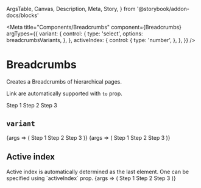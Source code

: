   ArgsTable,
  Canvas,
  Description,
  Meta,
  Story,
} from '@storybook/addon-docs/blocks'

<Meta
  title="Components/Breadcrumbs"
  component={Breadcrumbs}
  argTypes={{
    variant: {
      control: {
        type: 'select',
        options: breadcrumbsVariants,
      },
    },
    activeIndex: {
      control: {
        type: 'number',
      },
    },
  }}
/>

# Breadcrumbs

<Description>Creates a Breadcrumbs of hierarchical pages.</Description>

<Description>Link are automatically supported with `to` prop.</Description>

<Canvas>
  <Story name="basic">
    <Breadcrumbs>
      <Breadcrumbs.Item to="/step1">Step 1</Breadcrumbs.Item>
      <Breadcrumbs.Item to="/step1/step2">Step 2</Breadcrumbs.Item>
      <Breadcrumbs.Item>Step 3</Breadcrumbs.Item>
    </Breadcrumbs>
  </Story>
</Canvas>

## `variant`

<Canvas>
  <Story
    name="Breadcrumbs-bubble"
    args={{
      variant: 'bubble',
      activeIndex: 1,
    }}
  >
    {args => (
      <Breadcrumbs {...args}>
        <Breadcrumbs.Item>Step 1</Breadcrumbs.Item>
        <Breadcrumbs.Item>Step 2</Breadcrumbs.Item>
        <Breadcrumbs.Item>Step 3</Breadcrumbs.Item>
      </Breadcrumbs>
    )}
  </Story>
  <Story
    name="Breadcrumbs-link"
    args={{
      variant: 'link',
      activeIndex: 1,
    }}
  >
    {args => (
      <Breadcrumbs {...args}>
        <Breadcrumbs.Item>Step 1</Breadcrumbs.Item>
        <Breadcrumbs.Item>Step 2</Breadcrumbs.Item>
        <Breadcrumbs.Item>Step 3</Breadcrumbs.Item>
      </Breadcrumbs>
    )}
  </Story>
</Canvas>

## Active index

<Description>
  Active index is automatically determined as the last element. One can be
  specified using `activeIndex` prop.
</Description>

<Canvas>
  <Story
    name="Breadcrumbs-active"
    args={{
      activeIndex: 0,
      variant: 'bubble',
    }}
  >
    {args => (
      <Breadcrumbs {...args}>
        <Breadcrumbs.Item>Step 1</Breadcrumbs.Item>
        <Breadcrumbs.Item>Step 2</Breadcrumbs.Item>
        <Breadcrumbs.Item>Step 3</Breadcrumbs.Item>
      </Breadcrumbs>
    )}
  </Story>
</Canvas>

<ArgsTable of={Breadcrumbs} />

<ArgsTable of={Breadcrumbs.Item} />